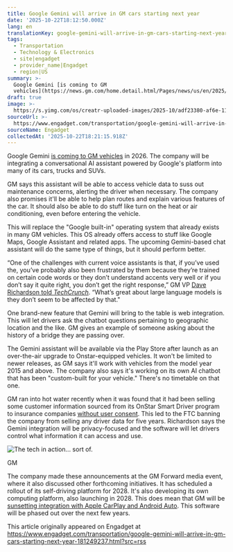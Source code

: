 ```yaml
---
title: Google Gemini will arrive in GM cars starting next year
date: '2025-10-22T18:12:50.000Z'
lang: en
translationKey: google-gemini-will-arrive-in-gm-cars-starting-next-year
tags:
  - Transportation
  - Technology & Electronics
  - site|engadget
  - provider_name|Engadget
  - region|US
summary: >-
  Google Gemini [is coming to GM
  vehicles](https://news.gm.com/home.detail.html/Pages/news/us/en/2025/oct/1022-UM-GM-eyes-off-driving-conversational-AI-unified-so...
draft: true
image: >-
  https://s.yimg.com/os/creatr-uploaded-images/2025-10/adf23380-af6e-11f0-975e-b59d7cbc084f
sourceUrl: >-
  https://www.engadget.com/transportation/google-gemini-will-arrive-in-gm-cars-starting-next-year-181249237.html?src=rss
sourceName: Engadget
collectedAt: '2025-10-22T18:21:15.918Z'
---
```

Google Gemini [is coming to GM vehicles](https://news.gm.com/home.detail.html/Pages/news/us/en/2025/oct/1022-UM-GM-eyes-off-driving-conversational-AI-unified-software-platform.html) in 2026. The company will be integrating a conversational AI assistant powered by Google's platform into many of its cars, trucks and SUVs.

GM says this assistant will be able to access vehicle data to suss out maintenance concerns, alerting the driver when necessary. The company also promises it'll be able to help plan routes and explain various features of the car. It should also be able to do stuff like turn on the heat or air conditioning, even before entering the vehicle.

This will replace the "Google built-in" operating system that already exists in many GM vehicles. This OS already offers access to stuff like Google Maps, Google Assistant and related apps. The upcoming Gemini-based chat assistant will do the same type of things, but it should perform better.

“One of the challenges with current voice assistants is that, if you’ve used the, you’ve probably also been frustrated by them because they’re trained on certain code words or they don’t understand accents very well or if you don’t say it quite right, you don’t get the right response,” GM VP [Dave Richardson told _TechCrunch_](https://techcrunch.com/2025/10/22/gm-is-bringing-google-gemini-powered-ai-assistant-to-cars-in-2026/). “What’s great about large language models is they don’t seem to be affected by that."

One brand-new feature that Gemini will bring to the table is web integration. This will let drivers ask the chatbot questions pertaining to geographic location and the like. GM gives an example of someone asking about the history of a bridge they are passing over.

The Gemini assistant will be available via the Play Store after launch as an over-the-air upgrade to Onstar-equipped vehicles. It won't be limited to newer releases, as GM says it'll work with vehicles from the model year 2015 and above. The company also says it's working on its own AI chatbot that has been "custom-built for your vehicle." There's no timetable on that one. 

GM ran into hot water recently when it was found that it had been selling some customer information sourced from its OnStar Smart Driver program to insurance companies [without user consent](https://www.engadget.com/transportation/ftc-bans-general-motors-from-selling-driver-data-for-five-years-000019615.html). This led to the FTC banning the company from selling any driver data for five years. Richardson says the Gemini integration will be privacy-focused and the software will let drivers control what information it can access and use.

![The tech in action... sort of.](https://s.yimg.com/os/creatr-uploaded-images/2025-10/adf23380-af6e-11f0-975e-b59d7cbc084f)

GM

The company made these announcements at the GM Forward media event, where it also discussed other forthcoming initiatives. It has scheduled a rollout of its self-driving platform for 2028. It's also developing its own computing platform, also launching in 2028. This does mean that GM will be [sunsetting integration with Apple CarPlay and Android Auto](https://www.theverge.com/transportation/804562/gm-apple-carplay-android-auto-gas-cars-mary-barra). This software will be phased out over the next few years. 

This article originally appeared on Engadget at https://www.engadget.com/transportation/google-gemini-will-arrive-in-gm-cars-starting-next-year-181249237.html?src=rss
